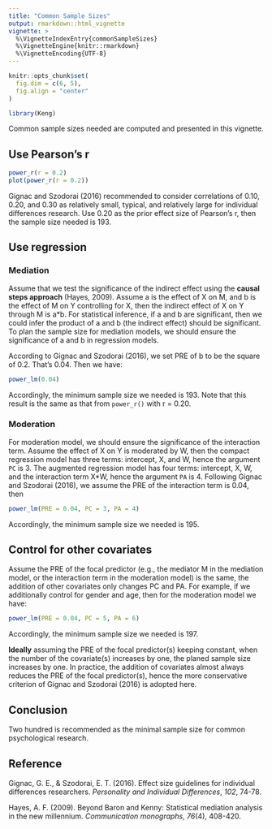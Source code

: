 ```yaml
---
title: "Common Sample Sizes"
output: rmarkdown::html_vignette
vignette: >
  %\VignetteIndexEntry{commonSampleSizes}
  %\VignetteEngine{knitr::rmarkdown}
  %\VignetteEncoding{UTF-8}
---
```


```r
knitr::opts_chunk$set(
  fig.dim = c(6, 5),
  fig.align = "center"
)
```

```r
library(Keng)
```

Common sample sizes needed are computed and presented in this vignette.

## Use Pearson's r

```r
power_r(r = 0.2)
plot(power_r(r = 0.2))
```

Gignac and Szodorai (2016) recommended to consider correlations of 0.10, 0.20, and 0.30 as relatively small, typical, and relatively large for individual differences research. Use 0.20 as the prior effect size of Pearson's r, then the sample size needed is 193.

## Use regression

### Mediation

Assume that we test the significance of the indirect effect using the **causal steps approach** (Hayes, 2009). Assume a is the effect of X on M, and b is the effect of M on Y controlling for X, then the indirect effect of X on Y through M is a*b. For statistical inference, if a and b are significant, then we could infer the product of a and b (the indirect effect) should be significant. To plan the sample size for mediation models, we should ensure the significance of a and b in regression models.

According to Gignac and Szodorai (2016), we set PRE of b to be the square of 0.2. That's 0.04. Then we have:

```r
power_lm(0.04)
```

Accordingly, the minimum sample size we needed is 193. Note that this result is the same as that from `power_r()` with r = 0.20.

### Moderation

For moderation model, we should ensure the significance of the interaction term. Assume the effect of X on Y is moderated by W, then the compact regression model has three terms: intercept, X, and W, hence the argument `PC` is 3. The augmented regression model has four terms: intercept, X, W, and the interaction term X*W, hence the argument `PA` is 4. Following Gignac and Szodorai (2016), we assume the PRE of the interaction term is 0.04, then 

```r
power_lm(PRE = 0.04, PC = 3, PA = 4)
```

Accordingly, the minimum sample size we needed is 195.

## Control for other covariates

Assume the PRE of the focal predictor (e.g., the mediator M in the mediation model, or the interaction term in the moderation model) is the same, the addition of other covariates only changes PC and PA. For example, if we additionally control for gender and age, then for the moderation model we have:

```r
power_lm(PRE = 0.04, PC = 5, PA = 6)
```

Accordingly, the minimum sample size we needed is 197. 

**Ideally** assuming the PRE of the focal predictor(s) keeping constant, when the number of the covariate(s) increases by one, the planed sample size increases by one. In practice, the addition of covariates almost always reduces the PRE of the focal predictor(s), hence the more conservative criterion of Gignac and Szodorai (2016) is adopted here.

## Conclusion

Two hundred is recommended as the minimal sample size for common psychological research. 

## Reference

Gignac, G. E., & Szodorai, E. T. (2016). Effect size guidelines for individual differences researchers. *Personality and Individual Differences*, *102*, 74-78.

Hayes, A. F. (2009). Beyond Baron and Kenny: Statistical mediation analysis in the new millennium. *Communication monographs*, *76*(4), 408-420.
